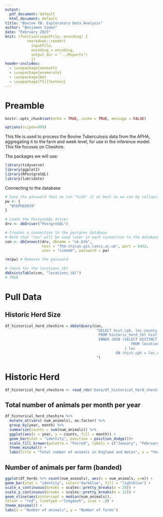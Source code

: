 ```yaml
---
output:
  pdf_document: default
  html_document: default
title: "Bovine TB: Exploratory Data Analysis"
author: "Benjamen Simon"
date: "February 2023"
knit: (function(inputFile, encoding) { 
          rmarkdown::render(
            inputFile,
            encoding = encoding, 
            output_dir = "../Reports") 
            })
header-includes:
  - \usepackage{amsmath}
  - \usepackage{enumerate}
  - \usepackage{bm}
  - \usepackage[T1]{fontenc}
---
```


# Preamble

```r
knitr::opts_chunk$set(echo = TRUE, cache = TRUE, message = FALSE)

options(scipen=999)
```

This file is used to process the Bovine Tuberculosis data from the APHA, aggregating it to the farm and week level, for use in the inference model. This file focuses on Cheshire.

The packages we will use:

```r
library(tidyverse)
library(ggplot2)
library(RPostgreSQL)
library(lubridate)
```

Connecting to the database

```r

# Save the password that we can "hide" it as best as we can by collapsing it
pw <- {
  "BtbPhD2019"
}
 
# Loads the PostgreSQL driver
drv <- dbDriver("PostgreSQL")

# Creates a connection to the postgres database
# Note that "con" will be used later in each connection to the database
con <- dbConnect(drv, dbname = "uk_btb",
                 host = "fhm-chicas-gis.lancs.ac.uk", port = 5432,
                 user = "simonb", password = pw)

rm(pw) # Removes the password
 
# Check for the locations_tbl
dbExistsTable(con, "locations_tbl")
# TRUE

```


# Pull Data

## Historic Herd Size

```r

df_historical_herd_cheshire = dbGetQuery(con, 
                                          "SELECT hist.cph, loc.county, loc.parish, loc.holding, loc.county_name, hist.year, hist.month, hist.num_animals
                                           FROM historic_herd_tbl hist
                                           INNER JOIN (SELECT DISTINCT cph, county, parish, holding, county_name
                                                          FROM locations_extended_tbl
                                                       ) loc
                                                   ON (hist.cph = loc.cph)
                                          ")

```





# Historic Herd

```r

df_historical_herd_cheshire <- read_rds('Data/df_historical_herd_cheshire.rds')

```


## Total number of animals per month per year


```r

df_historical_herd_cheshire %>% 
  mutate_at(vars(-num_animals), as.factor) %>% 
  group_by(year, month) %>%
  summarize(counts = sum(num_animals)) %>%
  ggplot(aes(x = year, y = counts, fill = month)) +
  geom_bar(stat = "identity", position = position_dodge())+
  scale_fill_brewer(palette = "Paired", labels = c("January", "February", "March","April","May","June","July", "August", "September", "October", "November", "December"))+
  theme_minimal() +
  labs(title = "Total number of animals in England and Wales", x = "Year (Month)", y = "Total number of animals", fill = "Month")

```

## Number of animals per farm (banded)

```r

ggplot(df_herds %>% count(num_animals), aes(x = num_animals, y=n)) +
geom_bar(stat = "identity", color="darkblue", fill = "lightblue") +
scale_x_continuous(breaks = scales::pretty_breaks(n = 20)) +
scale_y_continuous(breaks = scales::pretty_breaks(n = 12)) +
geom_vline(aes(xintercept = median(num_animals)),
colour = "red", linetype ="longdash", size = .8) +
theme_minimal() +
labs(x = "Number of animals", y = "Number of farms")

```






























































































